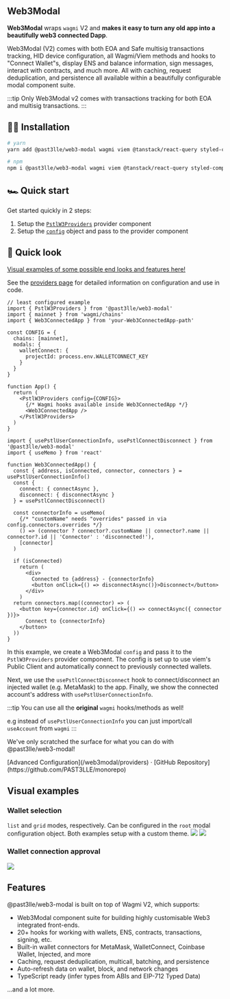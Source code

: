 ## Web3Modal

**Web3Modal** wraps `wagmi` V2 and **makes it easy to turn any old app into a beautifully web3 connected Dapp**. 

Web3Modal (V2) comes with both EOA and Safe multisig transactions tracking, HID device configuration, all Wagmi/Viem methods and hooks to "Connect Wallet"s, display ENS and balance information, sign messages, interact with contracts, and much more. All with caching, request deduplication, and persistence all available within a beautifully configurable modal component suite.

:::tip
Only Web3Modal v2 comes with transactions tracking for both EOA and multisig transactions.
:::

## 👩‍💻 Installation
```bash
# yarn
yarn add @past3lle/web3-modal wagmi viem @tanstack/react-query styled-components@5.x

# npm
npm i @past3lle/web3-modal wagmi viem @tanstack/react-query styled-components@5.x
```

## 🏎️ Quick start
Get started quickly in 2 steps:

1. Setup the [`PstlW3Providers`](/web3modal/providers) provider component
2. Setup the [`config`](/web3modal/config) object and pass to the provider component

## 👀 Quick look
[Visual examples of some possible end looks and features here!](/web3modal#visual-examples)

See the [providers page](/web3modal/providers) for detailed information on configuration and use in code.

```tsx
// least configured example
import { PstlW3Providers } from '@past3lle/web3-modal'
import { mainnet } from 'wagmi/chains'
import { Web3ConnectedApp } from 'your-Web3ConnectedApp-path'

const CONFIG = {
  chains: [mainnet],
  modals: {
    walletConnect: {
      projectId: process.env.WALLETCONNECT_KEY
    }
  }
}

function App() {
  return (
    <PstlW3Providers config={CONFIG}>
      {/* Wagmi hooks available inside Web3ConnectedApp */}
      <Web3ConnectedApp />
    </PstlW3Providers>
  )
}
```

```tsx
import { usePstlUserConnectionInfo, usePstlConnectDisconnect } from '@past3lle/web3-modal'
import { useMemo } from 'react'

function Web3ConnectedApp() {
  const { address, isConnected, connector, connectors } = usePstlUserConnectionInfo()
  const {
    connect: { connectAsync },
    disconnect: { disconnectAsync }
  } = usePstlConnectDisconnect()

  const connectorInfo = useMemo(
    {/* "customName" needs "overrides" passed in via config.connectors.overrides */}
    () => (connector ? connector?.customName || connector?.name || connector?.id || 'Connector' : 'disconnected!'),
    [connector]
  )

  if (isConnected)
    return (
      <div>
        Connected to {address} - {connectorInfo}
        <button onClick={() => disconnectAsync()}>Disconnect</button>
      </div>
    )
  return connectors.map((connector) => (
    <button key={connector.id} onClick={() => connectAsync({ connector })}>
      Connect to {connectorInfo}
    </button>
  ))
}
```

In this example, we create a Web3Modal `config` and pass it to the `PstlW3Providers` provider component. The config is set up to use viem's Public Client and automatically connect to previously connected wallets.

Next, we use the `usePstlConnectDisconnect` hook to connect/disconnect an injected wallet (e.g. MetaMask) to the app. Finally, we show the connected account's address with `usePstlUserConnectionInfo`.

:::tip
You can use all the **original** `wagmi` hooks/methods as well! 

e.g instead of `usePstlUserConnectionInfo` you can just import/call `useAccount` from `wagmi`
:::

We've only scratched the surface for what you can do with @past3lle/web3-modal!

<div className="mb-20 text-center">
  [Advanced Configuration](/web3modal/providers) · [GitHub
  Repository](https://github.com/PAST3LLE/monorepo)
</div>

## Visual examples
### Wallet selection 
`list` and `grid` modes, respectively. Can be configured in the `root` modal configuration object. Both examples setup with a custom theme.
<img className="image-50" src="/web3modal-wallet-selection-list.png"/>
<img className="image-50" src="/web3modal-wallet-selection-grid.png"/>

### Wallet connection approval
<img src="/web3modal-approve-connection.png"/>

## Features

@past3lle/web3-modal is built on top of Wagmi V2, which supports:

- Web3Modal component suite for building highly customisable Web3 integrated front-ends.
- 20+ hooks for working with wallets, ENS, contracts, transactions, signing, etc.
- Built-in wallet connectors for MetaMask, WalletConnect, Coinbase Wallet, Injected, and more
- Caching, request deduplication, multicall, batching, and persistence
- Auto-refresh data on wallet, block, and network changes
- TypeScript ready (infer types from ABIs and EIP-712 Typed Data)

...and a lot more.
